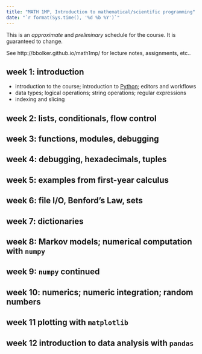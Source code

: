 ```yaml
---
title: "MATH 1MP, Introduction to mathematical/scientific programming"
date: "`r format(Sys.time(), '%d %b %Y')`"
---
```


This is an *approximate* and *preliminary* schedule for the course.  It is guaranteed to change.

See http://bbolker.github.io/math1mp/ for lecture notes, assignments, etc..

## week 1: introduction

- introduction to the course; introduction to [Python](http://xkcd.com/353/); editors and workflows
- data types; logical operations; string operations; regular expressions
- indexing and slicing

<!-- editors (xkcd butterfly?) -->
<!-- variable naming and conventions; http://www.gps.alaska.edu/jeff/Classes/GEOS436+636/02_fundamentals.pdf; **assignment**: set up Python and write a couple of trivial programmes -->


## week 2: lists, conditionals, flow control

## week 3: functions, modules, debugging

## week 4: debugging, hexadecimals, tuples

<!-- 
- W Jan 25 functions and scoping
- F Jan 27 importing modules, Roman numeral examples
- M Jan 30 more Roman numeral examples
-->

## week 5: examples from first-year calculus

<!--
- W Feb 1 function examples
- F Feb 3 ... continued
- M Feb 6 ... continued
-->

## week 6: file I/O, Benford's Law, sets

<!-- 
- W Feb 8 
- F Feb 10 
- M Feb 13 
-->

## week 7: dictionaries

## week 8: Markov models; numerical computation with `numpy`

## week 9: `numpy` continued

<!-- 
- M Mar 6   floating point algorithms (root-finding, optimization) 
- W Mar 8  floating point algorithms (differential equations) 
- F Mar 10 
-->

## week 10: numerics; numeric integration; random numbers

<!--
- M Mar 13 plotting (data visualization)
- W Mar 15 
- F Mar 17 
-->

## week 11 plotting with `matplotlib`

<!--
- M Mar 20 data management; pandas
- W Mar 22 web scraping
- F Mar 24
-->

## week 12 introduction to data analysis with `pandas`


